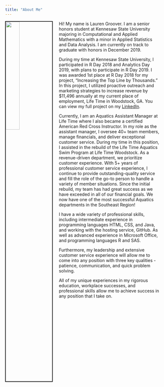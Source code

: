 ```yaml
---
title: "About Me"
---
```


<img src="images/me.JPG" style="width:30%; border:2px solid; margin-right: 20px" align="left">
  
Hi! My name is Lauren Groover. I am a senior honors student at Kennesaw State University majoring in Computational and Applied Mathematics with a minor in Applied Statistics and Data Analysis. I am currently on track to graduate with honors in December 2019.

During my time at Kennesaw State University, I participated in R Day 2018 and Analytics Day 2019, with plans to participate in R Day 2019. I was awarded 1st place at R Day 2018 for my project, "Increasing the Top Line by Thousands." In this project, I utilized proactive outreach and marketing strategies to increase revenue by $11,496 annually at my current place of employment, Life Time in Woodstock, GA. You can view my full project on my [LinkedIn](https://www.linkedin.com/in/lauren-groover-215960151).

Currently, I am an Aquatics Assistant Manager at Life Time where I also became a certified American Red Cross Instructor. In my role as the assistant manager, I oversee 40+ team members, manage financials, and deliver exceptional customer service. During my time in this position, I assisted in the rebuild of the Life Time Aquatics Swim Program at Life Time Woodstock. As a revenue-driven department, we prioritize customer experience. With 5+ years of professional customer service experience, I continue to provide outstanding-quality service and fill the role of the go-to person to handle a variety of member situations. Since the initial rebuild, my team has had great success as we have exceeded in all of our financial goals. We now have one of the most successful Aquatics departments in the Southeast Region!

I have a wide variety of professional skills, including intermediate experience in programming languages HTML, CSS, and Java, and working with the hosting service, GitHub. As well as advanced experience in Microsoft Office, and programming languages R and SAS. 

Furthermore, my leadership and extensive customer service experience will allow me to come into any position with three key qualities - patience, communication, and quick problem solving. 

All of my unique experiences in my rigorous education, workplace successes, and professional skills allow me to achieve success in any position that I take on. 